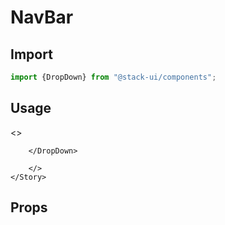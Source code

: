 

<Meta title="Components/DropDown" component="DropDown" />

<Story name="Import" />

# NavBar

## Import

```jsx
import {DropDown} from "@stack-ui/components";
```
## Usage

<Preview withToolbar>
    <Story name="Usage">
        <>
        <DropDown>
          
        </DropDown>
      
        </>
    </Story>
</Preview>

<Story name="Props" />

## Props

<Props of={DropDownTypes} />